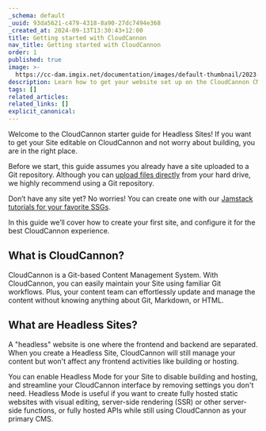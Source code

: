 ```yaml
---
_schema: default
_uuid: 93da5621-c479-4318-8a90-27dc7494e368
_created_at: 2024-09-13T13:30:43+12:00
title: Getting started with CloudCannon
nav_title: Getting started with CloudCannon
order: 1
published: true
image: >-
  https://cc-dam.imgix.net/documentation/images/default-thumbnail/2023-Q4/CloudCannon-Documentation-Thumbnail.png
description: Learn how to get your website set up on the CloudCannon CMS in Headless Mode.
tags: []
related_articles:
related_links: []
explicit_canonical:
---
```

Welcome to the CloudCannon starter guide for Headless Sites! If you want to get your Site editable on CloudCannon and not worry about building, you are in the right place.

Before we start, this guide assumes you already have a site uploaded to a Git repository. Although you can <a href="https://cloudcannon.com/documentation/articles/create-a-site-with-direct-upload/" target="_blank" rel="noopener">upload files directly</a> from your hard drive, we highly recommend using a Git repository.

Don’t have any site yet? No worries! You can create one with our <a href="https://cloudcannon.com/tutorials/" target="_blank" rel="noopener">Jamstack tutorials for your favorite SSGs</a>.

In this guide we’ll cover how to create your first site, and configure it for the best CloudCannon experience.

## What is CloudCannon?

CloudCannon is a Git-based Content Management System. With CloudCannon, you can easily maintain your Site using familiar Git workflows. Plus, your content team can effortlessly update and manage the content without knowing anything about Git, Markdown, or HTML.

## What are Headless Sites?

A "headless" website is one where the frontend and backend are separated. When you create a Headless Site, CloudCannon will still manage your content but won't affect any frontend activities like building or hosting.

You can enable Headless Mode for your Site to disable building and hosting, and streamline your CloudCannon interface by removing settings you don't need. Headless Mode is useful if you want to create fully hosted static websites with visual editing, server-side rendering (SSR) or other server-side functions, or fully hosted APIs while still using CloudCannon as your primary CMS.